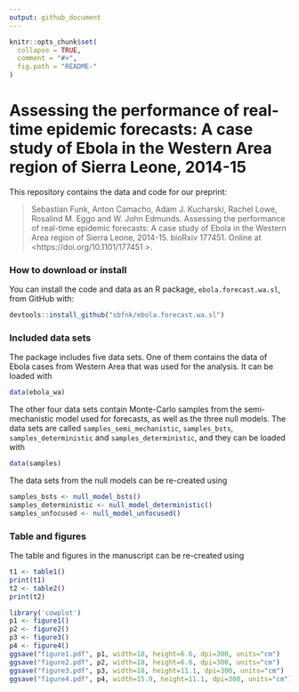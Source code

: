 ```yaml
---
output: github_document
---
```


<!-- README.md is generated from README.Rmd. Please edit that file -->

```r
knitr::opts_chunk$set(
  collapse = TRUE,
  comment = "#>",
  fig.path = "README-"
)
```

# Assessing the performance of real-time epidemic forecasts: A case study of Ebola in the Western Area region of Sierra Leone, 2014-15

This repository contains the data and code for our preprint:

> Sebastian Funk, Anton Camacho, Adam J. Kucharski, Rachel Lowe, Rosalind M. Eggo and W. John Edmunds. Assessing the performance of real-time epidemic forecasts: A case study of Ebola in the Western Area region of Sierra Leone, 2014-15. bioRxiv 177451. Online at <https://doi.org/10.1101/177451 >.


### How to download or install

You can install the code and data as an R package, `ebola.forecast.wa.sl`, from GitHub with:

```r
devtools::install_github("sbfnk/ebola.forecast.wa.sl")
```

### Included data sets

The package includes five data sets. One of them contains the data of Ebola cases from Western Area that was used for the analysis. It can be loaded with

```r
data(ebola_wa)
```

The other four data sets contain Monte-Carlo samples from the semi-mechanistic model used for forecasts, as well as the three null models. The data sets are called `samples_semi_mechanistic`, `samples_bsts`, `samples_deterministic` and `samples_deterministic`, and they can be loaded with

```r
data(samples)
```

The data sets from the null models can be re-created using

```r
samples_bsts <- null_model_bsts()
samples_deterministic <- null_model_deterministic()
samples_unfocused <- null_model_unfocused()
```

### Table and figures

The table and figures in the manuscript can be re-created using

```r
t1 <- table1()
print(t1)
t2 <- table2()
print(t2)

library('cowplot')
p1 <- figure1()
p2 <- figure2()
p3 <- figure3()
p4 <- figure4()
ggsave("figure1.pdf", p1, width=18, height=6.6, dpi=300, units="cm")
ggsave("figure2.pdf", p2, width=18, height=6.6, dpi=300, units="cm")
ggsave("figure3.pdf", p3, width=18, height=11.1, dpi=300, units="cm")
ggsave("figure4.pdf", p4, width=15.9, height=11.1, dpi=300, units="cm")
```
